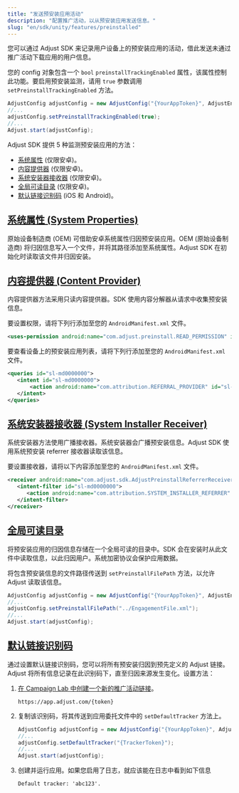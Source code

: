 ```yaml
---
title: "发送预安装应用活动"
description: "配置推广活动，以从预安装应用发送信息。"
slug: "en/sdk/unity/features/preinstalled"
---
```

您可以通过 Adjust SDK 来记录用户设备上的预安装应用的活动，借此发送未通过推广活动下载应用的用户信息。

您的 config 对象包含一个 `bool` `preinstallTrackingEnabled` 属性，该属性控制此功能。要启用预安装监测，请用 `true` 参数调用 `setPreinstallTrackingEnabled` 方法。

```cs
AdjustConfig adjustConfig = new AdjustConfig("{YourAppToken}", AdjustEnvironment.Sandbox, true);
//...
adjustConfig.setPreinstallTrackingEnabled(true);
//...
Adjust.start(adjustConfig);
```

Adjust SDK 提供 5 种监测预安装应用的方法：

* [系统属性](#system-properties) \(仅限安卓\)。
* [内容提供器](#content-provider) \(仅限安卓\)。
* [系统安装器接收器](#system-installer-receiver) \(仅限安卓\)。
* [全局可读目录](#world-readable-directory) \(仅限安卓\)。
* [默认链接识别码](#default-link-token) \(iOS 和 Android\)。

[系统属性 \(System Properties\)](system-properties)
-------------------------------------------------

原始设备制造商 \(OEM\) 可借助安卓系统属性归因预安装应用。OEM \(原始设备制造商\) 将归因信息写入一个文件，并将其路径添加至系统属性。Adjust SDK 在初始化时读取该文件并归因安装。

[内容提供器 \(Content Provider\)](content-provider)
------------------------------------------------

内容提供器方法采用只读内容提供器。SDK 使用内容分解器从请求中收集预安装信息。

要设置权限，请将下列行添加至您的 `AndroidManifest.xml` 文件。

```xml
<uses-permission android:name="com.adjust.preinstall.READ_PERMISSION" id="sl-md0000000"/>
```

要查看设备上的预安装应用列表，请将下列行添加至您的 `AndroidManifest.xml` 文件。

```xml
<queries id="sl-md0000000">
   <intent id="sl-md0000000">
       <action android:name="com.attribution.REFERRAL_PROVIDER" id="sl-md0000000"/>
   </intent>
</queries>
```

[系统安装器接收器 \(System Installer Receiver\)](system-installer-receiver)
---------------------------------------------------------------------

系统安装器方法使用广播接收器。系统安装器会广播预安装信息。Adjust SDK 使用系统预安装 referrer 接收器读取该信息。

要设置接收器，请将以下内容添加至您的 `AndroidManifest.xml` 文件。

```xml
<receiver android:name="com.adjust.sdk.AdjustPreinstallReferrerReceiver" id="sl-md0000000">
   <intent-filter id="sl-md0000000">
      <action android:name="com.attribution.SYSTEM_INSTALLER_REFERRER" id="sl-md0000000" />
   </intent-filter>
</receiver>
```

[全局可读目录](world-readable-directory)
----------------------------------

将预安装应用的归因信息存储在一个全局可读的目录中。SDK 会在安装时从此文件中读取信息，以此归因用户。系统加密协议会保护应用数据。

将包含预安装信息的文件路径传送到 `setPreinstallFilePath` 方法，以允许 Adjust 读取该信息。

```cs
AdjustConfig adjustConfig = new AdjustConfig("{YourAppToken}", AdjustEnvironment.Sandbox, true);
//...
adjustConfig.setPreinstallFilePath("../EngagementFile.xml");
//...
Adjust.start(adjustConfig);
```

[默认链接识别码](default-link-token)
-----------------------------

通过设置默认链接识别码，您可以将所有预安装归因到预先定义的 Adjust 链接。Adjust 将所有信息记录在此识别码下，直至归因来源发生变化。设置方法：

1. [在 Campaign Lab 中创建一个新的推广活动链接](https://help.adjust.com/en/article/links)。

   ```http
   https://app.adjust.com/{token}
   ```

2. 复制该识别码，将其传送到应用委托文件中的 `setDefaultTracker` 方法上。

   ```cs
   AdjustConfig adjustConfig = new AdjustConfig("{YourAppToken}", AdjustEnvironment.Sandbox);
   //...
   adjustConfig.setDefaultTracker("{TrackerToken}");
   //...
   Adjust.start(adjustConfig);
   ```

3. 创建并运行应用。如果您启用了日志，就应该能在日志中看到如下信息

   ```text
   Default tracker: 'abc123'.
   ```

